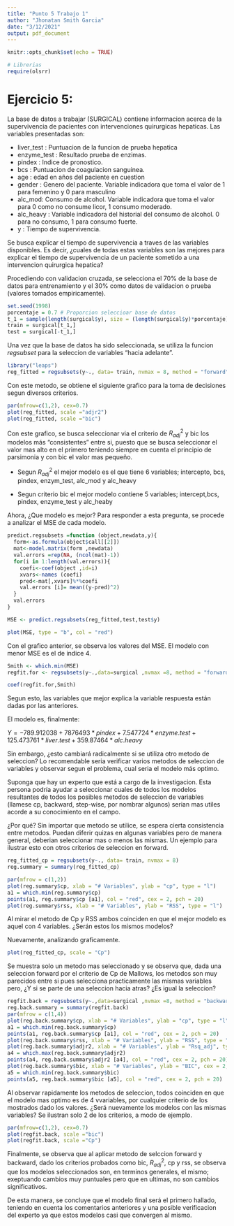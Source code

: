```yaml
---
title: "Punto 5 Trabajo 1"
author: "Jhonatan Smith Garcia"
date: "3/12/2021"
output: pdf_document
---
```


```r
knitr::opts_chunk$set(echo = TRUE)
```

```r
# Librerias 
require(olsrr)
```

# Ejercicio 5:

La base de datos a trabajar (SURGICAL) contiene informacion acerca de la supervivencia de pacientes con intervenciones quirurgicas hepaticas. 
Las variables presentadas son:

* liver_test : Puntuacion de la funcion de prueba hepatica
* enzyme_test : Resultado prueba de enzimas.
* pindex : Indice de pronostico.
* bcs : Puntuacion de coagulacion sanguinea.
* age : edad en años del paciente en cuestion
* gender : Genero del paciente. Variable indicadora que toma el valor de 1 para femenino y 0 para masculino
* alc_mod: Consumo de alcohol. Variable indicadora que toma el valor para 0 como no consume licor, 1 consumo moderado.
* alc_heavy : Variable indicadora del historial del consumo de alcohol. 0 para no consumo, 1 para consumo fuerte.
* y : Tiempo de supervivencia. 

Se busca explicar el tiempo de supervivencia a traves de las variables disponibles. Es decir,  ¿cuales de todas estas variables son las mejores para explicar el tiempo de supervivencia de un paciente sometido a una intervencion quirurgica hepatica?

Procediendo con validacion cruzada, se selecciona el 70% de la base de datos para entrenamiento y el 30% como datos de validacion o prueba (valores tomados empiricamente).

```r
set.seed(1998)
porcentaje = 0.7 # Proporcion seleccioar base de datos
t_1 = sample(length(surgical$y), size = (length(surgical$y)*porcentaje))
train = surgical[t_1,]
test = surgical[-t_1,]
```

Una vez que la base de datos ha sido seleccionada, se utiliza la funcion *regsubset* para la seleccion de variables "hacia adelante".

```r
library("leaps")
reg_fitted = regsubsets(y~., data= train, nvmax = 8, method = "forward")
```


Con este metodo, se obtiene el siguiente grafico para la toma de decisiones segun diversos criterios. 

```r
par(mfrow=c(1,2), cex=0.7)
plot(reg_fitted, scale ="adjr2") 
plot(reg_fitted, scale ="bic")
```

Con este grafico, se busca seleccionar via el criterio de $R^2_{adj}$ y bic los modelos más "consistentes" entre si, puesto que se busca seleccionar el valor mas alto en el primero teniendo siempre en cuenta el principio de parsimonia y con bic el valor mas pequeño.

* Segun $R^2_{adj}$ el mejor modelo es el que tiene  6 variables; intercepto, bcs, pindex, enzym_test, alc_mod y alc_heavy

* Segun criterio bic el mejor modelo contiene 5 variables; intercept,bcs, pindex, enzyme_test y alc_heaby

Ahora, ¿Que modelo es mejor? Para responder a esta pregunta, se procede a analizar el MSE de cada modelo. 

```r
predict.regsubsets =function (object,newdata,y){
  form<-as.formula(object$call[[2]])
  mat<-model.matrix(form ,newdata)
  val.errors =rep(NA, (ncol(mat)-1))
  for(i in 1:length(val.errors)){
    coefi<-coef(object ,id=i)
    xvars<-names (coefi)
    pred<-mat[,xvars]%*%coefi
    val.errors [i]= mean((y-pred)^2)
  }
  val.errors
}


```

```r
MSE <- predict.regsubsets(reg_fitted,test,test$y)

plot(MSE, type = "b", col = "red")
```

Con el grafico anterior, se observa los valores del MSE. El modelo con menor MSE es el de indice 4. 



```r
Smith <- which.min(MSE)
regfit.for <- regsubsets(y~.,data=surgical ,nvmax =8, method = "forward")
```


```r
coef(regfit.for,Smith)
```

Segun esto, las variables que mejor explica la variable respuesta están dadas por las anteriores.

El modelo es, finalmente:

$Y = -789.912038+7876493*pindex+7.547724*enzyme.test+125.473761*liver.test+359.87464*alc.heavy$

Sin embargo, ¿esto cambiará radicalmente si se utiliza otro metodo de seleccion? Lo recomendable seria verificar varios metodos de seleccion de variables y observar segun el problema, cual seria el modelo más optimo.

Suponga que hay un experto que está a cargo de la investigacion. Esta persona podría ayudar a seleccionar cuales de todos los modelos resultantes de todos los posibles metodos de seleccion de variables (llamese cp, backward, step-wise, por nombrar algunos) serian mas utiles acorde a su conocimiento en el campo. 

¿Por qué? Sin importar que metodo se utilice, se espera cierta consistencia entre metodos. Puedan diferir quizas en algunas variables pero de manera general, deberian seleccionar mas o menos las mismas. Un ejemplo para ilustrar esto con otros criterios de seleccion en forward.
 

```r

reg_fitted_cp = regsubsets(y~., data= train, nvmax = 8)
reg.summary = summary(reg_fitted_cp)
```

```r
par(mfrow = c(1,2))
plot(reg.summary$cp, xlab = "# Variables", ylab = "cp", type = "l")
a1 = which.min(reg.summary$cp)
points(a1, reg.summary$cp [a1], col = "red", cex = 2, pch = 20)
plot(reg.summary$rss, xlab = "# Variables", ylab = "RSS", type = "l")

```

Al mirar el metodo de Cp y RSS ambos coinciden en que el mejor modelo es aquel con 4 variables. ¿Serán estos los mismos modelos? 

Nuevamente, analizando graficamente.

```r
plot(reg_fitted_cp, scale = "Cp")
```
Se muestra solo un metodo mas seleccionado y se observa que, dada una seleccion forward por el criterio de Cp de Mallows, los metodos son muy parecidos entre si pues selecciona practicamente las mismas variables pero, ¿Y si se parte de una seleccion hacia atras? ¿Es igual la seleccion?

```r
regfit.back = regsubsets(y~.,data=surgical ,nvmax =8, method = "backward")
reg.back.summary = summary(regfit.back)
par(mfrow = c(1,4))
plot(reg.back.summary$cp, xlab = "# Variables", ylab = "cp", type = "l")
a1 = which.min(reg.back.summary$cp)
points(a1, reg.back.summary$cp [a1], col = "red", cex = 2, pch = 20)
plot(reg.back.summary$rss, xlab = "# Variables", ylab = "RSS", type = "l")
plot(reg.back.summary$adjr2, xlab = "# Variables", ylab = "Rsq_adj", type = "l")
a4 = which.max(reg.back.summary$adjr2)
points(a4, reg.back.summary$adjr2 [a4], col = "red", cex = 2, pch = 20)
plot(reg.back.summary$bic, xlab = "# Variables", ylab = "BIC", cex = 2, pch = 20, type = "l")
a5 = which.min(reg.back.summary$bic)
points(a5, reg.back.summary$bic [a5], col = "red", cex = 2, pch = 20)
```
Al observar rapidamente los metodos de seleccion, todos coinciden en que el modelo mas optimo es de 4 vvariables, por cualquier criterio de los mostrados dado los valores. ¿Será nuevamente los modelos con las mismas variables? Se ilustran solo 2 de los criterios, a modo de ejemplo. 


```r
par(mfrow=c(1,2), cex=0.7)
plot(regfit.back, scale ="bic")
plot(regfit.back, scale ="Cp") 

```

Finalmente, se observa que al aplicar metodo de selccion forward y backward, dado los criterios probados como bic, $R^2_{adj}$, cp y rss, se observa que los modelos seleccionados son, en terminos generales, el mismo; exeptuando cambios muy puntuales pero que en ultimas, no son cambios significativos.  

De esta manera, se concluye que el modelo final será el primero hallado, teniendo en cuenta los comentarios anteriores y una posible verificacion del experto ya que estos modelos casi que convergen al mismo. 

